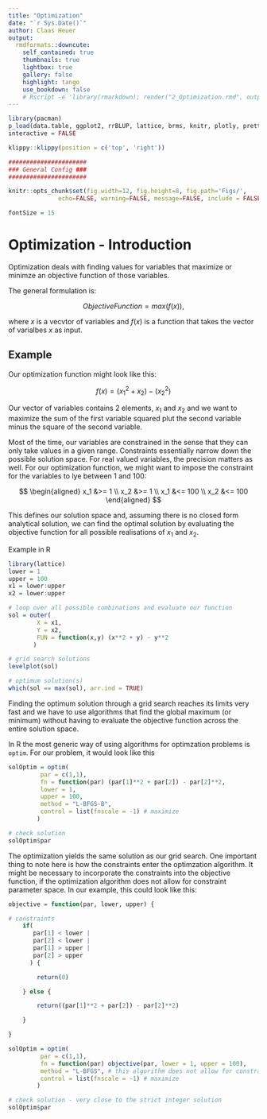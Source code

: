 ```yaml
---
title: "Optimization"
date: "`r Sys.Date()`"
author: Claas Heuer
output:
  rmdformats::downcute:
    self_contained: true
    thumbnails: true
    lightbox: true
    gallery: false
    highlight: tango
    use_bookdown: false
    # Rscript -e 'library(rmarkdown); render("2_Optimization.rmd", output_file = "./out/2_Optimization.html")'
---
```


```r
library(pacman)
p_load(data.table, ggplot2, rrBLUP, lattice, brms, knitr, plotly, prettydoc, lubridate, DT, lsmeans, car, htmltools, pander, tidyverse)
interactive = FALSE
```

```r
klippy::klippy(position = c('top', 'right'))
```

```r

######################
### General Config ###
######################

knitr::opts_chunk$set(fig.width=12, fig.height=8, fig.path='Figs/',
		      echo=FALSE, warning=FALSE, message=FALSE, include = FALSE, eval = TRUE)

fontSize = 15

```

  
# Optimization - Introduction

Optimization deals with finding values for variables that maximize or minimze an
objective function of those variables.

The general formulation is:

$$
Objective Function = max(f(x)),
$$

where $x$ is a vecvtor of variables and $f(x)$ is a function that takes the vector of varialbes $x$
as input.

## Example

Our optimization function might look like this:

$$
f(x) = (x_{1}^2 + x_2) - (x_{2}^{2})
$$

Our vector of variables contains 2 elements, $x_1$ and $x_2$ and we want to maximize
the sum of the first variable squared plut the second variable minus the square of the second variable.

Most of the time, our variables are constrained in the sense that they can only take values
in a given range. Constraints essentially narrow down the possible solution space. For real
valued variables, the precision matters as well.
For our optimization function, we might want to impose the constraint for the variables
to lye between 1 and 100:

$$
\begin{aligned}                                                                                          
x_1 &>= 1 \\
x_2 &>= 1 \\
x_1 &<= 100 \\
x_2 &<= 100
\end{aligned}                                                                                          
$$

This defines our solution space and, assuming there is no closed form analytical solution, we can find the optimal solution
by evaluating the objective function for all possible realisations of $x_1$ and $x_2$.

Example in R

```r
library(lattice)
lower = 1
upper = 100
x1 = lower:upper
x2 = lower:upper

# loop over all possible combinations and evaluate our function
sol = outer(
	    X = x1, 
	    Y = x2,
	    FUN = function(x,y) (x**2 + y) - y**2
	   )

# grid search solutions
levelplot(sol)

# optimum solution(s)
which(sol == max(sol), arr.ind = TRUE)
```

Finding the optimum solution through a grid search reaches its limits very fast and we
have to use algorithms that find the global maximum (or minimum) without having to evaluate
the objective function across the entire solution space.

In R the most generic way of using algorithms for optimzation problems is `optim`.
For our problem, it would look like this

```r
solOptim = optim(
		 par = c(1,1),
		 fn = function(par) (par[1]**2 + par[2]) - par[2]**2,
		 lower = 1,
		 upper = 100,
		 method = "L-BFGS-B",
		 control = list(fnscale = -1) # maximize
		)

# check solution
solOptim$par
```

The optimization yields the same solution as our grid search.
One important thing to note here is how the constraints enter 
the optimzation algorithm. It might be necessary to incorporate 
the constraints into the objective function, if the optimization algorithm
does not allow for constraint parameter space. In our example,
this could look like this:

```r
objective = function(par, lower, upper) {

# constraints
	if(
	   par[1] < lower |
	   par[2] < lower |
	   par[1] > upper |
	   par[2] > upper 
	  ) {

		return(0)

	} else {

		return((par[1]**2 + par[2]) - par[2]**2)

	}

}

solOptim = optim(
		 par = c(1,1),
		 fn = function(par) objective(par, lower = 1, upper = 100),
		 method = "L-BFGS", # this algorithm does not allow for constraint variables
		 control = list(fnscale = -1) # maximize
		)

# check solution - very close to the strict integer solution
solOptim$par
```


